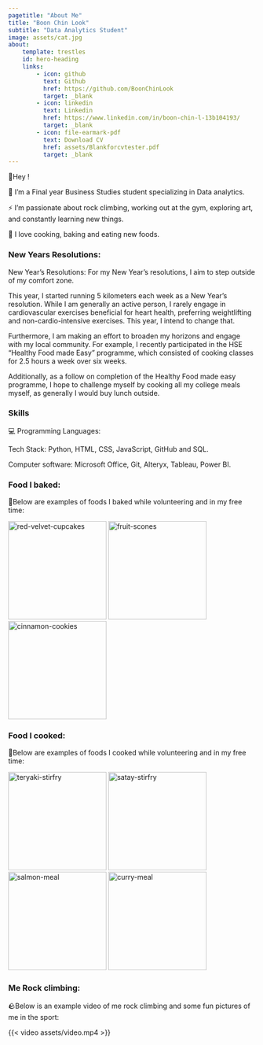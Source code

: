 ```yaml
---
pagetitle: "About Me"
title: "Boon Chin Look"
subtitle: "Data Analytics Student"
image: assets/cat.jpg
about: 
    template: trestles
    id: hero-heading
    links:
        - icon: github
          text: Github
          href: https://github.com/BoonChinLook
          target: _blank
        - icon: linkedin
          text: Linkedin
          href: https://www.linkedin.com/in/boon-chin-l-13b104193/
          target: _blank
        - icon: file-earmark-pdf
          text: Download CV
          href: assets/Blankforcvtester.pdf
          target: _blank
---
```


::: {#hero-heading}
<div class="h1">🤗Hey !</div>

<div class="lead">

🌱 I’m a Final year Business Studies student specializing in Data analytics.

⚡ I’m passionate about rock climbing, working out at the gym, exploring art, and constantly learning new things.

🍕 I love cooking, baking and eating new foods.


</div>
:::


<!--New Years resolutions-->
### New Years Resolutions:

New Year's Resolutions: For my New Year's resolutions, I aim to step outside of my comfort zone.

This year, I started running 5 kilometers each week as a New Year's resolution. While I am generally an active person, I rarely engage in cardiovascular exercises beneficial for heart health, preferring weightlifting and non-cardio-intensive exercises. This year, I intend to change that.

Furthermore, I am making an effort to broaden my horizons and engage with my local community. For example, I recently participated in the HSE "Healthy Food made Easy" programme, which consisted of cooking classes for 2.5 hours a week over six weeks.

Additionally, as a follow on completion of the Healthy Food made easy programme, I hope to challenge myself by cooking all my college meals myself, as generally I would buy lunch outside.

### Skills

💻 Programming Languages:

Tech Stack:  Python, HTML, CSS, JavaScript, GitHub and SQL. 

Computer software:  Microsoft Office, Git, Alteryx, Tableau, Power BI. 

### Food I baked:
🍪Below are examples of foods I baked while volunteering and in my free time:

![red-velvet-cupcakes](assets/baked1.PNG){width=200}
![fruit-scones](assets/baked2.PNG){width=200}
![cinnamon-cookies](assets/baked3.PNG){width=200}

### Food I cooked:
🍛Below are examples of foods I cooked while volunteering and in my free time:

![teryaki-stirfry](assets/food1.PNG){width=200}
![satay-stirfry](assets/food2.PNG){width=200}
![salmon-meal](assets/food3.PNG){width=200}
![curry-meal](assets/food4.PNG){width=200}

### Me Rock climbing:
🪨Below is an example video of me rock climbing and some fun pictures of me in the sport:

{{< video assets/video.mp4 >}}
